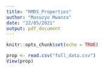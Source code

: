 ```yaml
---
title: "RMDS_Properties"
author: "Masuzyo Mwanza"
date: "22/05/2021"
output: pdf_document
---
```


```r
knitr::opts_chunk$set(echo = TRUE)
```

```r
prop <- read.csv("full_data.csv")
View(prop)
```


